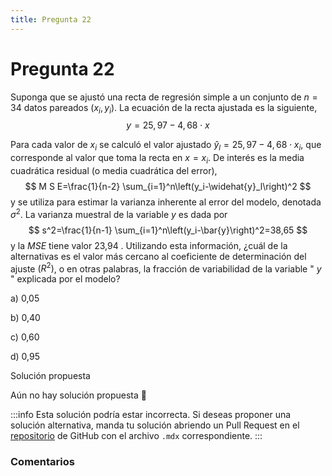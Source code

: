 ```yaml
---
title: Pregunta 22
---
```



# Pregunta 22

Suponga que se ajustó una recta de regresión simple a un conjunto de $n=34$ datos pareados $\left(x_i, y_i\right)$. La ecuación de la recta ajustada es la siguiente,
$$
y=25,97-4,68 \cdot x
$$

Para cada valor de $x_i$ se calculó el valor ajustado $\widehat{y}_l=25,97-4,68 \cdot x_i$, que corresponde al valor que toma la recta en $x=x_i$. De interés es la media cuadrática residual (o media cuadrática del error),
$$
M S E=\frac{1}{n-2} \sum_{i=1}^n\left(y_i-\widehat{y}_l\right)^2
$$
y se utiliza para estimar la varianza inherente al error del modelo, denotada $\sigma^2$. La varianza muestral de la variable $y$ es dada por
$$
s^2=\frac{1}{n-1} \sum_{i=1}^n\left(y_i-\bar{y}\right)^2=38,65
$$
y la $M S E$ tiene valor 23,94 .
Utilizando esta información, ¿cuál de la alternativas es el valor más cercano al coeficiente de determinación del ajuste $\left(R^2\right)$, o en otras palabras, la fracción de variabilidad de la variable " $y$ " explicada por el modelo?

a) 0,05

b) 0,40

c) 0,60

d) 0,95

<MDXDetails>
<summary>Solución propuesta</summary>

Aún no hay solución propuesta 🥲

:::info 
Esta solución podría estar incorrecta. Si deseas proponer una solución alternativa, manda tu solución abriendo
un Pull Request en el [repositorio](https://github.com/crow-rojas/apuntes-fundamentals/pulls) de GitHub con el archivo
`.mdx` correspondiente. 
:::

</MDXDetails>

### Comentarios

<Disqus
  url="https://crow-rojas.github.io/apuntes-fundamentals/docs/Probabilidades y Estadística/exercises/2018-2/p22"
  identifier="Probabilidades y Estadística/exercises/2018-2/p22"
  title="2018-2 Probabilidades y Estadística - Pregunta 22"
/>
